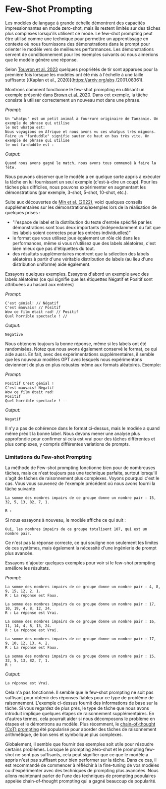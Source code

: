 # Few-Shot Prompting

Les modèles de langage à grande échelle démontrent des capacités impressionnantes en mode zero-shot, mais ils restent limités sur des tâches plus complexes lorsqu'ils utilisent ce mode. Le few-shot prompting peut être utilisé comme une technique pour permettre un apprentissage en contexte où nous fournissons des démonstrations dans le prompt pour orienter le modèle vers de meilleures performances. Les démonstrations servent de conditionnement pour les exemples suivants où nous aimerions que le modèle génère une réponse.

Selon [Touvron et al. 2023](https://arxiv.org/pdf/2302.13971.pdf) quelques propriétés de tir sont apparues pour la première fois lorsque les modèles ont été mis à l'échelle à une taille suffisante [(Kaplan et al., 2020)](https://arxiv.org/abs /2001.08361).

Montrons comment fonctionne le few-shot prompting en utilisant un exemple présenté dans [Brown et al. 2020](https://arxiv.org/abs/2005.14165).  Dans cet exemple, la tâche consiste à utiliser correctement un nouveau mot dans une phrase.

*Prompt:*
```
Un "whatpu" est un petit animal à fourrure originaire de Tanzanie. Un exemple de phrase qui utilise
le mot whatpu est:
Nous voyagions en Afrique et nous avons vu ces whatpus très mignons.
Faire un "farduddle" signifie sauter de haut en bas très vite. Un exemple de phrase qui utilise
le mot farduddle est :
```

*Output:*
```
Quand nous avons gagné le match, nous avons tous commencé à faire la fête.
```

Nous pouvons observer que le modèle a en quelque sorte appris à exécuter la tâche en lui fournissant un seul exemple (c'est-à-dire un coup). Pour les tâches plus difficiles, nous pouvons expérimenter en augmentant les démonstrations (par exemple, 3-shot, 5-shot, 10-shot, etc.).

Suite aux découvertes de [Min et al. (2022)](https://arxiv.org/abs/2202.12837), voici quelques conseils supplémentaires sur les démonstrations/exemples lors de la réalisation de quelques prises :

- "l'espace de label et la distribution du texte d'entrée spécifié par les démonstrations sont tous deux importants (indépendamment du fait que les labels soient correctes pour les entrées individuelles)"
- le format que vous utilisez joue également un rôle clé dans les performances, même si vous n'utilisez que des labels aléatoires, c'est bien mieux que pas d'étiquettes du tout.
- des résultats supplémentaires montrent que la sélection des labels aléatoires à partir d'une véritable distribution de labels (au lieu d'une distribution uniforme) aide également.

Essayons quelques exemples. Essayons d'abord un exemple avec des labels aléatoires (ce qui signifie que les étiquettes Négatif et Positif sont attribuées au hasard aux entrées)

*Prompt:*
```
C'est génial! // Négatif
C'est mauvais! // Positif
Wow ce film était rad! // Positif
Quel horrible spectacle ! //
```

*Output:*
```
Negative
```

Nous obtenons toujours la bonne réponse, même si les labels ont été randomisées. Notez que nous avons également conservé le format, ce qui aide aussi. En fait, avec des expérimentations supplémentaires, il semble que les nouveaux modèles GPT avec lesquels nous expérimentons deviennent de plus en plus robustes même aux formats aléatoires. Exemple:

*Prompt:*
```
Positif C'est génial !
C'est mauvais! Négatif
Wow ce film était rad!
Positif
Quel horrible spectacle ! --
```

*Output:*
```
Negatif
```

Il n'y a pas de cohérence dans le format ci-dessus, mais le modèle a quand même prédit la bonne label. Nous devons mener une analyse plus approfondie pour confirmer si cela est vrai pour des tâches différentes et plus complexes, y compris différentes variations de prompts.

### Limitations du Few-shot Prompting

La méthode de Few-shot prompting fonctionne bien pour de nombreuses tâches, mais ce n'est toujours pas une technique parfaite, surtout lorsqu'il s'agit de tâches de raisonnement plus complexes. Voyons pourquoi c'est le cas. Vous vous souvenez de l'exemple précédent où nous avons fourni la tâche suivante

```
La somme des nombres impairs de ce groupe donne un nombre pair : 15, 32, 5, 13, 82, 7, 1. 

R : 
```

Si nous essayons à nouveau, le modèle affiche ce qui suit :

```
Oui, les nombres impairs de ce groupe totalisent 107, qui est un nombre pair.
```

Ce n'est pas la réponse correcte, ce qui souligne non seulement les limites de ces systèmes, mais également la nécessité d'une ingénierie de prompt plus avancée.

Essayons d'ajouter quelques exemples pour voir si le few-shot prompting améliore les résultats.

*Prompt:*
```
La somme des nombres impairs de ce groupe donne un nombre pair : 4, 8, 9, 15, 12, 2, 1.
R : La réponse est Faux.

La somme des nombres impairs de ce groupe donne un nombre pair : 17, 10, 19, 4, 8, 12, 24.
R : La réponse est Vrai.

La somme des nombres impairs de ce groupe donne un nombre pair : 16, 11, 14, 4, 8, 13, 24.
R : La réponse est Vrai.

La somme des nombres impairs de ce groupe donne un nombre pair : 17, 9, 10, 12, 13, 4, 2.
R : La réponse est Faux.

La somme des nombres impairs de ce groupe donne un nombre pair : 15, 32, 5, 13, 82, 7, 1.
R :
```

*Output:*
```
La réponse est Vrai.
```

Cela n'a pas fonctionné. Il semble que le few-shot prompting ne soit pas suffisant pour obtenir des réponses fiables pour ce type de problème de raisonnement. L'exemple ci-dessus fournit des informations de base sur la tâche. Si vous regardez de plus près, le type de tâche que nous avons introduit implique quelques étapes de raisonnement supplémentaires. En d'autres termes, cela pourrait aider si nous décomposons le problème en étapes et le démontrons au modèle.  Plus récemment, le [chain-of-thought (CoT) prompting](https://arxiv.org/abs/2201.11903)  été popularisé pour aborder des tâches de raisonnement arithmétique, de bon sens et symbolique plus complexes.

Globalement, il semble que fournir des exemples soit utile pour résoudre certains problèmes. Lorsque le prompting zéro-shot et le prompting few-shot ne sont pas suffisants, cela peut signifier que ce que le modèle a appris n'est pas suffisant pour bien performer sur la tâche. Dans ce cas, il est recommandé de commencer à réfléchir à la fine-tuning de vos modèles ou d'expérimenter avec des techniques de prompting plus avancées. Nous allons maintenant parler de l'une des techniques de prompting populaires appelée chain-of-thought prompting qui a gagné beaucoup de popularité.